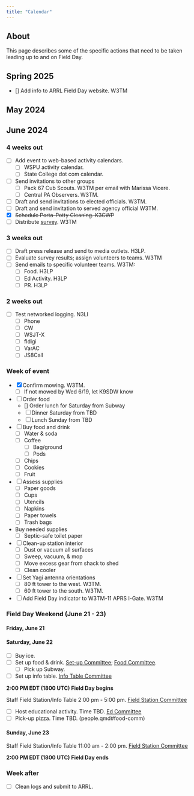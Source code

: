 ```yaml
---
title: "Calendar"
---
```


## About

This page describes some of the specific actions that need to be taken leading up to and on Field Day.

## Spring 2025

- [] Add info to ARRL Field Day website. W3TM

## May 2024

<!-- - [ ] Create Field Day budget. -->
<!--     - [ ] Food & drink budget. -->
<!--     - [ ] Porta-Potty estimate. -->
<!--     - [ ] Equipment estimate. -->
<!--     - [ ] PR and supply estimate. -->
<!-- - [ ] Secure NARC BoD budget approval. W3TM & K3YV. -->

## June 2024

### 4 weeks out

- [ ] Add event to web-based activity calendars.
    - [ ] WSPU activity calendar.
    - [ ] State College dot com calendar.
- [ ] Send invitations to other groups
    - [ ] Pack 67 Cub Scouts. W3TM per email with Marissa Vicere.
    - [ ] Central PA Observers. W3TM.
- [ ] Draft and send invitations to elected officials. W3TM.
- [ ] Draft and send invitation to served agency official W3TM.
- [x] ~~Schedule Porta-Potty Cleaning. K3CWP~~
- [ ] Distribute [survey](planning.qmd). W3TM

### 3 weeks out 


- [ ] Draft press release and send to media outlets. H3LP.
- [ ] Evaluate survey results; assign volunteers to teams. W3TM
- [ ] Send emails to specific volunteer teams. W3TM:
    - [ ] Food. H3LP
    - [ ] Ed Activity. H3LP
    - [ ] PR. H3LP

### 2 weeks out

- [ ] Test networked logging. N3LI
    - [ ] Phone
    - [ ] CW
    - [ ] WSJT-X
    - [ ] fldigi
    - [ ] VarAC
    - [ ] JS8Call

### Week of event 

- [x] Confirm mowing. W3TM.
  - [ ] If not mowed by Wed 6/19, let K9SDW know
- [ ] Order food
  - [] Order lunch for Saturday from Subway
  - [ ] Dinner Saturday from TBD
  - [ ] Lunch Sunday from TBD
- [ ] Buy food and drink
  - [ ] Water & soda
  - [ ] Coffee
    - [ ] Bag/ground
    - [ ] Pods
  - [ ] Chips
  - [ ] Cookies
  - [ ] Fruit
- [ ] Assess supplies
  - [ ] Paper goods
  - [ ] Cups
  - [ ] Utencils
  - [ ] Napkins
  - [ ] Paper towels
  - [ ] Trash bags
- Buy needed supplies
  - [ ] Septic-safe toilet paper
- [ ] Clean-up station interior
  - [ ] Dust or vacuum all surfaces
  - [ ] Sweep, vacuum, & mop
  - [ ] Move excess gear from shack to shed
  - [ ] Clean cooler
- [ ] Set Yagi antenna orientations
  - [ ] 80 ft tower to the west. W3TM.
  - [ ] 60 ft tower to the south. W3TM.
- [ ] Add Field Day indicator to W3TM-11 APRS I-Gate. W3TM

### Field Day Weekend (June 21 - 23)

#### Friday, June 21

#### Saturday, June 22

- [ ] Buy ice.
- [ ] Set up food & drink. [Set-up Committee](people.qmd#set-up-comm); [Food Committee](people.qmd#food.com).
    - [ ] Pick up Subway.
- [ ] Set up info table. [Info Table Committee](people.qmd#field-comm)

::: {.callout-warning}
**2:00 PM EDT (1800 UTC) Field Day begins**

Staff Field Station/Info Table 2:00 pm - 5:00 pm. [Field Station Committee](people.qmd#field-comm)
:::

- [ ] Host educational activity. Time TBD. [Ed Committee](people.qmd#ed-comm)
- [ ] Pick-up pizza. Time TBD. (people.qmd#food-comm)

#### Sunday, June 23

::: {.callout-warning}
Staff Field Station/Info Table 11:00 am - 2:00 pm. [Field Station Committee](people.qmd#field-comm)

**2:00 PM EDT (1800 UTC) Field Day ends**
:::

### Week after

- [ ] Clean logs and submit to ARRL.
